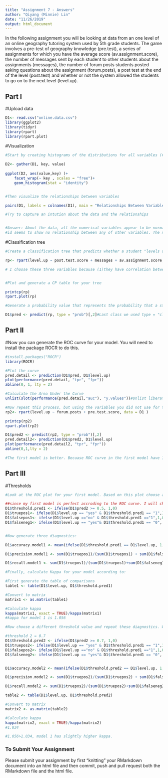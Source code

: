```yaml
---
title: "Assignment 7 - Answers"
author: "Qiyang (Minnie) Lin"
date: "11/26/2019"
output: html_document
---
```


In the following assignment you will be looking at data from an one level of an online geography tutoring system used by 5th grade students. The game involves a pre-test of geography knowledge (pre.test), a series of assignments for which you have the average score (av.assignment.score),  the number of messages sent by each student to other students about the assignments (messages), the number of forum posts students posted asking questions about the assignment (forum.posts), a post test at the end of the level (post.test) and whether or not the system allowed the students to go on to the next level (level.up).  

## Part I

#Upload data
```r
D1<- read.csv("online.data.csv")
library(ggplot2)
library(tidyr)
library(rpart)
library(rpart.plot)
```

#Visualization 
```r
#Start by creating histograms of the distributions for all variables (#HINT: look up "facet" in the ggplot documentation)

D2<- gather(D1, key, value)
  
ggplot(D2, aes(value,key) )+
    facet_wrap(~ key , scales = "free")+
    geom_histogram(stat = "identity")


#Then visualize the relationships between variables

pairs(D1, labels = colnames(D1), main = "Relationships Between Variables",upper.panel = NULL, pch = 21, cex = 0.5,  bg = c("#00AFBB", "#FC4E07")[D1$level.up])

#Try to capture an intution about the data and the relationships


#Answer: About the data, all the numerical variables appear to be normal shape. id is uniform shape. And the propotion of level up students are less than not level up students. 
#id seems to show no relationship between any of other variables. The number of messages sent by students are clearly(and highly) postively correltate with post test scores. Other vaiables, such as pre-test scores, form.posts, have relatively postive correlation with other variables except id. Level up seems to be postively related to all the variables except id and forum posts. Those who did level up have higher pre-test, post-test, and average assignment score. 

```
#Classification tree
```r
#Create a classification tree that predicts whether a student "levels up" in the online course using three variables of your choice (As we did last time, set all controls to their minimums)

rp<- rpart(level.up ~ post.test.score + messages + av.assignment.score, data = D1 )

# I choose these three variables because (1)they have correlation between level up. (2)Teachers can track their process during the use of online system(av.assignment.score) and their social interatction(messages), and then after the use of system(post.test.score)


#Plot and generate a CP table for your tree 

printcp(rp)
rpart.plot(rp)

#Generate a probability value that represents the probability that a student levels up based your classification tree 

D1$pred <- predict(rp, type = "prob")[,2]#Last class we used type = "class" which predicted the classification for us, this time we are using type = "prob" to see the probability that our classififcation is based on.
```
## Part II
#Now you can generate the ROC curve for your model. You will need to install the package ROCR to do this.
```r
#install.packages("ROCR")
library(ROCR)

#Plot the curve
pred.detail <- prediction(D1$pred, D1$level.up) 
plot(performance(pred.detail, "tpr", "fpr"))
abline(0, 1, lty = 2)

#Calculate the Area Under the Curve
unlist(slot(performance(pred.detail,"auc"), "y.values"))#Unlist liberates the AUC value from the "performance" object created by ROCR

#Now repeat this process, but using the variables you did not use for the previous model and compare the plots & results of your two models. Which one do you think was the better model? Why?
rp2<- rpart(level.up ~ forum.posts + pre.test.score, data = D1 )

printcp(rp2)
rpart.plot(rp2)

D1$pred2 <- predict(rp2, type = "prob")[,2]
pred.detail2<- prediction(D1$pred2, D1$level.up)
plot(performance(pred.detail2, "tpr", "fpr"))
abline(0,1,lty = 2)

#The first model is better. Becuase ROC curve in the first model have 100% sensitivy(TPR) and 100% specificy (FPR). The area under the curve is 1. 

```
## Part III
#Thresholds
```r
#Look at the ROC plot for your first model. Based on this plot choose a probability threshold that balances capturing the most correct predictions against false positives. Then generate a new variable in your data set that classifies each student according to your chosen threshold.

##since my first model is perfect accroding to the ROC curve. I will choose the second model to do this part. 
D1$threshold.pred1 <- ifelse(D1$pred2 >= 0.5, 1,0)
D1$truepos1<- ifelse(D1$level.up == "yes" & D1$threshold.pred1 == "1",1,0)
D1$falsepos1<- ifelse(D1$level.up =="no" & D1$threshold.pred1 =="1",1,0)
D1$falseneg1<- ifelse(D1$level.up == "yes"& D1$threshold.pred1 == "0", 1,0)


#Now generate three diagnostics:

D1$accuracy.model1 <- mean(ifelse(D1$threshold.pred1 == D1$level.up, 1,0))

D1$precision.model1 <- sum(D1$truepos1)/(sum(D1$truepos1) + sum(D1$falsepos1))

D1$recall.model1 <- sum(D1$truepos1)/(sum(D1$truepos1)+sum(D1$falseneg1))

#Finally, calculate Kappa for your model according to:

#First generate the table of comparisons
table1 <- table(D1$level.up, D1$threshold.pred1)

#Convert to matrix
matrix1 <- as.matrix(table1)

#Calculate kappa
kappa(matrix1, exact = TRUE)/kappa(matrix1)
#kappa for model 1 is 1.056

#Now choose a different threshold value and repeat these diagnostics. What conclusions can you draw about your two thresholds?

#threshold 2 = 0.7
D1$threshold.pred2 <- ifelse(D1$pred2 >= 0.7, 1,0)
D1$truepos2<- ifelse(D1$level.up == "yes" & D1$threshold.pred1 == "1",1,0)
D1$falsepos2<- ifelse(D1$level.up =="no" & D1$threshold.pred1 =="1",1,0)
D1$falseneg2<- ifelse(D1$level.up == "yes"& D1$threshold.pred1 == "0", 1,0)


D1$accuracy.model2 <- mean(ifelse(D1$threshold.pred2 == D1$level.up, 1,0))

D1$precision.model2 <- sum(D1$truepos2)/(sum(D1$truepos2) + sum(D1$falsepos2))

D1$recall.model2 <- sum(D1$truepos2)/(sum(D1$truepos2)+sum(D1$falseneg2))

table2 <- table(D1$level.up, D1$threshold.pred2)

#Convert to matrix
matrix2 <- as.matrix(table2)

#Calculate kappa
kappa(matrix2, exact = TRUE)/kappa(matrix2)
#1.034

#1.056>1.034, model 1 has slightly higher kappa. 

```

### To Submit Your Assignment

Please submit your assignment by first "knitting" your RMarkdown document into an html file and then commit, push and pull request both the RMarkdown file and the html file.
